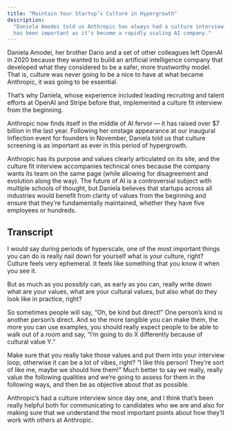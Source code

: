 ```yaml
---
title: "Maintain Your Startup’s Culture in Hypergrowth"
description:
  "Daniela Amodei told us Anthropic has always had a culture interview, which
  has been important as it's become a rapidly scaling AI company."
---
```


Daniela Amodei, her brother Dario and a set of other colleagues left OpenAI in
2020 because they wanted to build an artificial intelligence company that
developed what they considered to be a safer, more trustworthy model. That is,
culture was never going to be a nice to have at what became Anthropic, it was
going to be essential.

That’s why Daniela, whose experience included leading recruiting and talent
efforts at OpenAI and Stripe before that, implemented a culture fit interview
from the beginning.

Anthropic now finds itself in the middle of AI fervor — it has raised over $7
billion in the last year. Following her onstage appearance at our inaugural
Inflection event for founders in November, Daniela told us that culture
screening is as important as ever in this period of hypergrowth.

Anthropic has its purpose and values clearly articulated on its site, and the
culture fit interview accompanies technical ones because the company wants its
team on the same page (while allowing for disagreement and evolution along the
way). The future of AI is a controversial subject with multiple schools of
thought, but Daniela believes that startups across all industries would benefit
from clarity of values from the beginning and ensure that they’re fundamentally
maintained, whether they have five employees or hundreds.

## Transcript

I would say during periods of hyperscale, one of the most important things you
can do is really nail down for yourself what is your culture, right? Culture
feels very ephemeral. It feels like something that you know it when you see it.

But as much as you possibly can, as early as you can, really write down what are
your values, what are your cultural values, but also what do they look like in
practice, right?

So sometimes people will say, “Oh, be kind but direct!” One person’s kind is
another person’s direct. And so the more tangible you can make them, the more
you can use examples, you should really expect people to be able to walk out of
a room and say, “I’m going to do X differently because of cultural value Y.”

Make sure that you really take those values and put them into your interview
loop, otherwise it can be a lot of vibes, right? “I like this person! They’re
sort of like me, maybe we should hire them!” Much better to say we really,
really value the following qualities and we’re going to assess for them in the
following ways, and then be as objective about that as possible.

Anthropic’s had a culture interview since day one, and I think that’s been
really helpful both for communicating to candidates who we are and also for
making sure that we understand the most important points about how they’ll work
with others at Anthropic.
